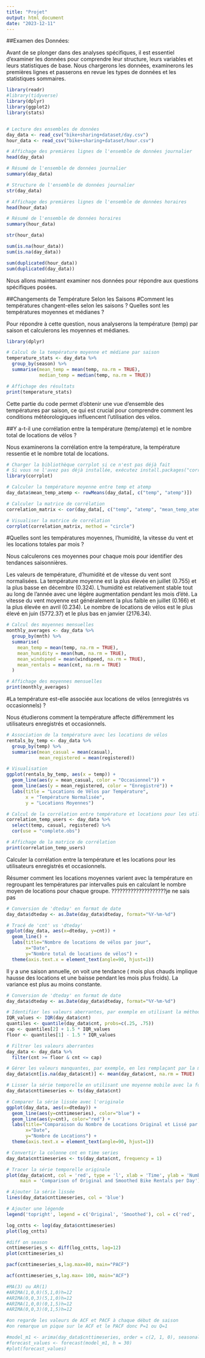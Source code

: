 ```yaml
---
title: "Projet"
output: html_document
date: "2023-12-11"
---
```

##Examen des Données:

Avant de se plonger dans des analyses spécifiques, il est essentiel d'examiner les données pour comprendre leur structure, leurs variables et leurs statistiques de base. Nous chargerons les données, examinerons les premières lignes et passerons en revue les types de données et les statistiques sommaires.
```r

library(readr)
#library(tidyverse)
library(dplyr)
library(ggplot2)
library(stats)


# Lecture des ensembles de données
day_data <- read_csv("bike+sharing+dataset/day.csv")
hour_data <- read_csv("bike+sharing+dataset/hour.csv")

```




```r
# Affichage des premières lignes de l'ensemble de données journalier
head(day_data)

# Résumé de l'ensemble de données journalier
summary(day_data)

# Structure de l'ensemble de données journalier
str(day_data)

```


```r
# Affichage des premières lignes de l'ensemble de données horaires
head(hour_data)

# Résumé de l'ensemble de données horaires
summary(hour_data)

str(hour_data)
```
```r
sum(is.na(hour_data))
sum(is.na(day_data))
```
```r
sum(duplicated(hour_data))
sum(duplicated(day_data))
```


Nous allons maintenant examiner nos données pour répondre aux questions spécifiques posées.

##Changements de Température Selon les Saisons
#Comment les températures changent-elles selon les saisons ? Quelles sont les températures moyennes et médianes ?

Pour répondre à cette question, nous analyserons la température (temp) par saison et calculerons les moyennes et médianes.
```r
library(dplyr)

# Calcul de la température moyenne et médiane par saison
temperature_stats <- day_data %>%
  group_by(season) %>%
  summarise(mean_temp = mean(temp, na.rm = TRUE),
            median_temp = median(temp, na.rm = TRUE))

# Affichage des résultats
print(temperature_stats)

```
Cette partie du code permet d'obtenir une vue d'ensemble des températures par saison, ce qui est crucial pour comprendre comment les conditions météorologiques influencent l'utilisation des vélos.


##Y a-t-il une corrélation entre la température (temp/atemp) et le nombre total de locations de vélos ?

Nous examinerons la corrélation entre la température, la température ressentie et le nombre total de locations.

```r

# Charger la bibliothèque corrplot si ce n'est pas déjà fait
# Si vous ne l'avez pas déjà installée, exécutez install.packages("corrplot")
library(corrplot)

# Calculer la température moyenne entre temp et atemp
day_data$mean_temp_atemp <- rowMeans(day_data[, c("temp", "atemp")])

# Calculer la matrice de corrélation
correlation_matrix <- cor(day_data[, c("temp", "atemp", "mean_temp_atemp", "cnt")], use = "complete.obs")

# Visualiser la matrice de corrélation
corrplot(correlation_matrix, method = "circle")


```

#Quelles sont les températures moyennes, l'humidité, la vitesse du vent et les locations totales par mois ?

Nous calculerons ces moyennes pour chaque mois pour identifier des tendances saisonnières.


Les valeurs de température, d'humidité et de vitesse du vent sont normalisées. La température moyenne est la plus élevée en juillet (0.755) et la plus basse en décembre (0.324). L'humidité est relativement stable tout au long de l'année avec une légère augmentation pendant les mois d'été. La vitesse du vent moyenne est généralement la plus faible en juillet (0.166) et la plus élevée en avril (0.234). Le nombre de locations de vélos est le plus élevé en juin (5772.37) et le plus bas en janvier (2176.34).
```r
# Calcul des moyennes mensuelles
monthly_averages <- day_data %>%
  group_by(mnth) %>%
  summarise(
    mean_temp = mean(temp, na.rm = TRUE),
    mean_humidity = mean(hum, na.rm = TRUE),
    mean_windspeed = mean(windspeed, na.rm = TRUE),
    mean_rentals = mean(cnt, na.rm = TRUE)
  )

# Affichage des moyennes mensuelles
print(monthly_averages)

```


#La température est-elle associée aux locations de vélos (enregistrés vs occasionnels) ?

Nous étudierons comment la température affecte différemment les utilisateurs enregistrés et occasionnels.
```r
# Association de la température avec les locations de vélos
rentals_by_temp <- day_data %>%
  group_by(temp) %>%
  summarise(mean_casual = mean(casual),
            mean_registered = mean(registered))

# Visualisation
ggplot(rentals_by_temp, aes(x = temp)) +
  geom_line(aes(y = mean_casual, color = "Occasionnel")) +
  geom_line(aes(y = mean_registered, color = "Enregistré")) +
  labs(title = "Locations de Vélos par Température",
       x = "Température Normalisée",
       y = "Locations Moyennes")
```


```r
# Calcul de la corrélation entre température et locations pour les utilisateurs enregistrés et occasionnels
correlation_temp_users <- day_data %>%
  select(temp, casual, registered) %>%
  cor(use = "complete.obs")

# Affichage de la matrice de corrélation
print(correlation_temp_users)

```


Calculer la corrélation entre la température et les locations pour les utilisateurs enregistrés et occasionnels.

Résumer comment les locations moyennes varient avec la température en regroupant les températures par intervalles puis en calculant le nombre moyen de locations pour chaque groupe.
????????????????????je ne sais pas




```r
# Conversion de 'dteday' en format de date
day_data$dteday <- as.Date(day_data$dteday, format="%Y-%m-%d")

# Tracé de 'cnt' vs 'dteday'
ggplot(day_data, aes(x=dteday, y=cnt)) + 
  geom_line() + 
  labs(title="Nombre de locations de vélos par jour", 
       x="Date", 
       y="Nombre total de locations de vélos") +
  theme(axis.text.x = element_text(angle=90, hjust=1))

```
Il y a une saison annuelle, on voit une tendance ( mois plus chauds implique hausse des locations et une baisse pendant les mois plus froids). La variance est plus au moins constante.



```r


# Conversion de 'dteday' en format de date
day_data$dteday <- as.Date(day_data$dteday, format="%Y-%m-%d")

# Identifier les valeurs aberrantes, par exemple en utilisant la méthode des écarts interquartiles
IQR_values <- IQR(day_data$cnt)
quantiles <- quantile(day_data$cnt, probs=c(.25, .75))
cap <- quantiles[2] + 1.5 * IQR_values
floor <- quantiles[1] - 1.5 * IQR_values

# Filtrer les valeurs aberrantes
day_data <- day_data %>%
  filter(cnt >= floor & cnt <= cap)

# Gérer les valeurs manquantes, par exemple, en les remplaçant par la moyenne
day_data$cnt[is.na(day_data$cnt)] <- mean(day_data$cnt, na.rm = TRUE)

# Lisser la série temporelle en utilisant une moyenne mobile avec la fonction 'filter' du package 'stats'
day_data$cnttimeseries <- ts(day_data$cnt)

# Comparer la série lissée avec l'originale
ggplot(day_data, aes(x=dteday)) + 
  geom_line(aes(y=cnttimeseries), color="blue") + 
  geom_line(aes(y=cnt), color="red") +
  labs(title="Comparaison du Nombre de Locations Original et Lissé par Jour", 
       x="Date", 
       y="Nombre de Locations") +
  theme(axis.text.x = element_text(angle=90, hjust=1))

```

```r
# Convertir la colonne cnt en time series
day_data$cnttimeseries <- ts(day_data$cnt, frequency = 1)

# Tracer la série temporelle originale
plot(day_data$cnt, col = 'red', type = 'l', xlab = 'Time', ylab = 'Number of Bike Rentals',
     main = 'Comparison of Original and Smoothed Bike Rentals per Day')

# Ajouter la série lissée
lines(day_data$cnttimeseries, col = 'blue')

# Ajouter une légende
legend('topright', legend = c('Original', 'Smoothed'), col = c('red', 'blue'), lty = 1, bty = 'n')
```


```r
log_cntts <- log(day_data$cnttimeseries)
plot(log_cntts)
```




```r

#diff on season
cnttimeseries_s <- diff(log_cntts, lag=12)
plot(cnttimeseries_s)

```


```r
pacf(cnttimeseries_s,lag.max=80, main="PACF")
```


```r
acf(cnttimeseries_s,lag.max= 100, main="ACF")

```


```r
#MA(3) ou AR(1)
#ARIMA(1,0,0)(5,1,0)h=12
#ARIMA(0,0,3)(5,1,0)h=12
#ARIMA(1,0,0)(0,1,5)h=12
#ARIMA(0,0,3)(0,1,5)h=12

#on regarde les valeurs de ACF et PACF à chaque début de saison
#on remarque un pique sur le ACF et le PACF donc P=1 ou Q=1

#model_m1 <- arima(day_data$cnttimeseries, order = c(2, 1, 0), seasonal = list(order = c(2, 1, 0), period = 12))
#forecast_values <- forecast(model_m1, h = 30)
#plot(forecast_values)

```
